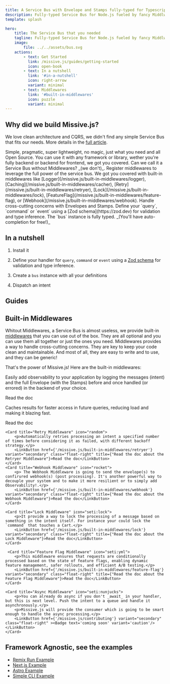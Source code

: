 ```yaml
---
title: A Service Bus with Envelope and Stamps fully-typed for Typescript that you needed
description: Fully-typed Service Bus for Node.js fueled by fancy Middlwares, Envelopes and Stamps.
template: splash

hero:
    title: The Service Bus that you needed
    tagline: Fully-typed Service Bus for Node.js fueled by fancy Middlwares, Envelopes and Stamps.
    image:
        file: ../../assets/bus.svg
    actions:
        - text: Get Started
          link: /missive.js/guides/getting-started
          icon: open-book
        - text: In a nutshell
          link: '#in-a-nutshell'
          icon: right-arrow
          variant: minimal
        - text: Middlewares
          link: '#built-in-middlewares'
          icon: puzzle
          variant: minimal
---
```



## Why did we build Missive.js?

We love clean architecture and CQRS, we didn't find any simple Service Bus that fits our needs. More details in the [full article](/missive.js/why).

<CardGrid stagger>
    <Card title="Easy to use" icon="rocket">
        Simple, pragmatic, super lightweight, no magic, just what you need and all Open Source.
    </Card>
    <Card title="Agnostic" icon="puzzle">
        You can use it with any framework or library, wether you're fully backend or backend for frontend, we got you
        covered.
    </Card>
    <Card title="Middlewares" icon="open-book">
        Can we call it a Service Bus without Middlewares? _(we don't)_. Register middlewares to leverage the full power
        of the service bus.
        We got you covered with built-in middlewares like 
        [Logger](/missive.js/built-in-middlewares/logger), 
        [Caching](/missive.js/built-in-middlewares/cacher), 
        [Retry](/missive.js/built-in-middlewares/retryer), 
        [Lock](/missive.js/built-in-middlewares/lock), 
        [FeatureFlag](/missive.js/built-in-middlewares/feature-flag), 
        or [Webhook](/missive.js/built-in-middlewares/webhook).
    </Card>
    <Card title="Envelopes and Stamps" icon="email">
        Handle cross-cutting concerns with Envelopes and Stamps.
    </Card>
    <Card title="Type-safe" icon="seti:typescript">
        Define your `query`, `command` or `event` using a [Zod schema](https://zod.dev) for validation and type
        inference. The `bus` instance is fully typed. _(You'll have auto-completion for free!)_
    </Card>
</CardGrid>

## In a nutshell

<Steps>

1. Install it

    <Install />

2. Define your handler for `query`, `command` or `event` using a [Zod schema](https://zod.dev) for validation and type inference.

    <CreateHandler />

3. Create a `bus` instance with all your definitions

    <DefineBus />

4. Dispatch an intent

    <Dispatch />

</Steps>

## Guides

<CardGrid>
    <LinkCard
        title="Getting Started"
        href="/missive.js/guides/getting-started"
        description="Create your first handles and buses."
    />
    <LinkCard
        title="Why"
        href="/missive.js/why"
        description="Why you should use a Service Bus in your Backend or Backend For Frontend."
    />
    <LinkCard
        title="Contributing"
        href="/missive.js/contributing"
        description="Help us to make Missive.js even better."
    />
</CardGrid>

## Built-in Middlewares

Whitout Middlewares, a Service Bus is almost useless, we provide built-in [middlewares](/missive.js/guides/middlewares) that you can use out of the box. They are all optional and you can use them all together or just the ones you need.
Middlewares provides a way to handle cross-cutting concerns. They are key to keep your code clean and maintainable.
And most of all, they are easy to write and to use, and they can be generic!

That's the power of Missive.js! Here are the built-in middlewares:

<CardGrid>
    <Card title="Logger Middleware" icon="bars">
        <p>Easily add observability to your application by logging the messages (intent) and the full Envelope (with the Stamps) before and 
        once handled (or errored) in the backend of your choice.</p>
        <LinkButton href={'/missive.js/built-in-middlewares/logger'} variant="secondary" class="float-right" title={"Read the doc about the Logger Middleware"}>Read the doc</LinkButton>
    </Card>
    <Card title="Caching Middleware" icon="approve-check-circle">
        <p>Caches results for faster access in future queries, reducing load and making it blazing fast.</p>
        <LinkButton href={'/missive.js/built-in-middlewares/cacher'} variant="secondary" class="float-right" title={"Read the doc about the Cacher Middleware"}>Read the doc</LinkButton>
    </Card>

    <Card title="Retry Middleware" icon="random">
        <p>Automatically retries processing an intent a specified number of times before considering it as failed, with different backoff strategy.</p>
        <LinkButton href={'/missive.js/built-in-middlewares/retryer'} variant="secondary" class="float-right" title={"Read the doc about the Retryer Middleware"}>Read the doc</LinkButton>
    </Card>
    <Card title="Webhook Middleware" icon="rocket">
        <p> The Webhook Middleware is going to send the envelope(s) to confirured webhook(s) (post processing). It's another powerful way to decouple your system and to make it more resilient or to simply add Observability!.</p>
        <LinkButton href={'/missive.js/built-in-middlewares/webhook'} variant="secondary" class="float-right" title={"Read the doc about the Webhook Middleware"}>Read the doc</LinkButton>
    </Card>

    <Card title="Lock Middleware" icon="seti:lock">
        <p>It provide a way to lock the processing of a message based on something in the intent itself. For instance your could lock the `command` that touches a Cart.</p>
        <LinkButton href={'/missive.js/built-in-middlewares/lock'} variant="secondary" class="float-right" title={"Read the doc about the Lock Middleware"}>Read the doc</LinkButton>
    </Card>

     <Card title="Feature Flag Middleware" icon="seti:yml">
        <p>This middleware ensures that requests are conditionally processed based on the state of feature flags, enabling dynamic feature management, safer rollouts, and efficient A/B testing.</p>
        <LinkButton href={'/missive.js/built-in-middlewares/feature-flag'} variant="secondary" class="float-right" title={"Read the doc about the Feature Flag Middleware"}>Read the doc</LinkButton>
    </Card>

    <Card title="Async Middleware" icon="seti:nunjucks">
        <p>You can already do async if you don't _await_ in your handler, but this is next level. Push the intent to a queue and handle it asynchronously.</p>
        <p>Missive.js will provide the consumer which is going to be smart enough to handle the async processing.</p>
        <LinkButton href={'/missive.js/contributing'} variant="secondary" class="float-right" ><Badge text='coming soon' variant='caution'/></LinkButton>
    </Card>
    
</CardGrid>

## Framework Agnostic, see the examples

<ul class="list-none">
    <li>
        <div class='flex'>
            <Icon name="github" />
            <a href="https://github.com/Missive-js/missive.js/tree/main/examples/remix-run" class="ml-2" target="_blank">Remix Run Example</a>
        </div>
    </li>
    <li>
        <div class='flex'>
            <Icon name="github" />
            <a href="https://github.com/Missive-js/missive.js/tree/main/examples/nextjs" class="ml-2" target="_blank">Next.js Example</a>
        </div>
    </li>
    <li>
        <div class='flex'>
            <Icon name="github" />
            <a href="https://github.com/Missive-js/missive.js/tree/main/examples/astro" class="ml-2" target="_blank">Astro Example</a>
        </div>
    </li>
    <li>
        <div class='flex'>
            <Icon name="github" />
            <a href="https://github.com/Missive-js/missive.js/tree/main/examples/cli" class="ml-2" target="_blank">Simple CLI Example</a>
        </div>
    </li>
</ul>

<CardGrid>
    <LinkButton
        title="Remix Run"
        href="https://github.com/Missive-js/missive.js/tree/main/examples/remix-run"
        variant="minimal"
    />
    <LinkButton
        title="Next.js"
        href="https://github.com/Missive-js/missive.js/tree/main/examples/nextjs"
        variant="minimal"
    />
    <LinkButton
        title="Astro"
        href="https://github.com/Missive-js/missive.js/tree/main/examples/astro"
        variant="minimal"
    />
    <LinkButton
        title="Simple Command Line Script"
        href="https://github.com/Missive-js/missive.js/tree/main/examples/cli"
        variant="minimal"
    />
</CardGrid>
